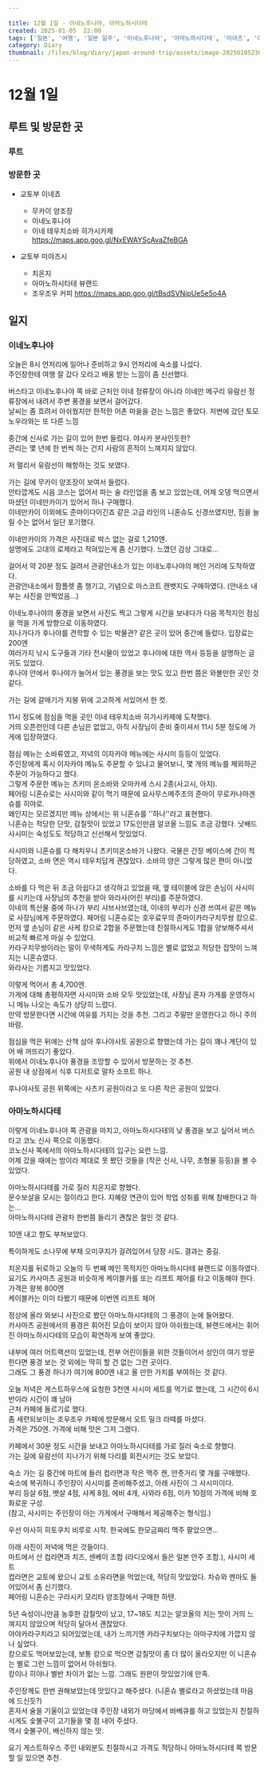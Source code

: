 ```yaml
---  
  
title: 12월 1일 - 이네노후나야, 아마노하시다테  
created: 2025-01-05  22:00
tags: ['일본', '여행', '일본 일주', '이네노후나야', '아마노하시다테', '미야즈', '이네']  
category: Diary  
thumbnail: /files/blog/diary/japan-around-trip/assets/image-20250105230614693.png  
---  
```

  
  
  
  
# 12월 1일  
  
## 루트 및 방문한 곳  
  
### 루트  
  
<ImageLoader src="/files/blog/diary/japan-around-trip/assets/image-20250105051542006.png" alt="image-20250105051542006" />  
  
### 방문한 곳  
  
- 교토부 이네쵸  
  - 무카이 양조장  
  - 이네노후나야  
  - 이네 테우치소바 히가시카제 https://maps.app.goo.gl/NxEWAYScAvaZfeBGA  
  
- 교토부 미야즈시  
  - 치온지  
  - 아마노하시타테 뷰랜드  
  - 조우조우 커피 https://maps.app.goo.gl/tBsdSVNipUe5e5o4A  
  
## 일지  
  
### 이네노후나야  
  
오늘은 8시 언저리에 일어나 준비하고 9시 언저리에 숙소를 나섰다.  
주인장한테 여행 잘 갔다 오라고 배웅 받는 느낌이 좀 신선했다.  
  
버스타고 이네노후나야 쪽 바로 근처인 이네 정류장이 아니라 이네만 메구리 유람선 정류장에서 내려서 주변 풍경을 보면서 걸어갔다.  
날씨는 좀 흐려서 아쉬웠지만 한적한 어촌 마을을 걷는 느낌은 좋았다. 저번에 갔던 토모노우라와는 또 다른 느낌  
<ImageLoader src="/files/blog/diary/japan-around-trip/assets/image-20250105225848219.png" alt="image-20250105225848219" />  
  
<ImageLoader src="/files/blog/diary/japan-around-trip/assets/image-20250105225900314.png" alt="image-20250105225900314" />  
  
중간에 신사로 가는 길이 있어 한번 들렀다. 야사카 분사인듯한?  
관리는 몇 년에 한 번씩 하는 건지 사람의 흔적이 느껴지지 않았다.  
  
<ImageLoader src="/files/blog/diary/japan-around-trip/assets/image-20250105230012889.png" alt="image-20250105230012889" />  
  
<ImageLoader src="/files/blog/diary/japan-around-trip/assets/image-20250105225957123.png" alt="image-20250105225957123" />  
  
저 멀리서 유람선이 해항하는 것도 보였다.  
  
<ImageLoader src="/files/blog/diary/japan-around-trip/assets/image-20250105230205373.png" alt="image-20250105230205373" />  
  
가는 길에 무카이 양조장이 보여서 들렀다.  
안타깝게도 시음 코스는 없어서 파는 술 라인업을 좀 보고 있었는데, 어제 오뎅 먹으면서 마셨던 이네만카이가 있어서 하나 구매했다.  
이네만카이 이외에도 준마이다이긴죠 같은 고급 라인의 니혼슈도 신경쓰였지만, 짐을 늘릴 수는 없어서 일단 포기했다.  
  
<ImageLoader src="/files/blog/diary/japan-around-trip/assets/image-20250105230251284.png" alt="image-20250105230251284" />  
  
이네만카이의 가격은 사진대로 박스 없는 걸로 1,210엔.  
설명에도 고대의 로제라고 적혀있는게 좀 신기했다. 느꼈던 감상 그대로...  
  
<ImageLoader src="/files/blog/diary/japan-around-trip/assets/image-20250105230353633.png" alt="image-20250105230353633" />  
  
걸어서 약 20분 정도 걸려서 관광안내소가 있는 이네노후나야의 메인 거리에 도착하였다.  
관광안내소에서 팜플렛 좀 챙기고, 기념으로 마스코트 캔뱃지도 구매하였다. (안내소 내부는 사진을 안찍었음...)  
  
<ImageLoader src="/files/blog/diary/japan-around-trip/assets/image-20250105230614693.png" alt="image-20250105230614693" />  
  
<ImageLoader src="/files/blog/diary/japan-around-trip/assets/image-20250105230732679.png" alt="image-20250105230732679" />  
  
<ImageLoader src="/files/blog/diary/japan-around-trip/assets/image-20250105230747759.png" alt="image-20250105230747759" />  
  
이네노후나야의 풍경을 보면서 사진도 찍고 그렇게 시간을 보내다가 다음 목적지인 점심을 먹을 가게 방향으로 이동하였다.  
지나가다가 후나야를 견학할 수 있는 박물관? 같은 곳이 있어 중간에 들렀다. 입장료는 200엔  
여러가지 낚시 도구들과 기타 전시물이 있었고 후나야에 대한 역사 등등을 설명하는 글귀도 있었다.  
후나야 안에서 후나야가 늘어서 있는 풍경을 보는 맛도 있고 한번 쯤은 와볼만한 곳인 것 같다.  
  
<ImageLoader src="/files/blog/diary/japan-around-trip/assets/image-20250105231146977.png" alt="image-20250105231146977" />  
  
<ImageLoader src="/files/blog/diary/japan-around-trip/assets/image-20250105231215379.png" alt="image-20250105231215379" />  
  
<ImageLoader src="/files/blog/diary/japan-around-trip/assets/image-20250105231231956.png" alt="image-20250105231231956" />  
  
가는 길에 갈매기가 지붕 위에 고고하게 서있어서 한 컷.  
  
<ImageLoader src="/files/blog/diary/japan-around-trip/assets/image-20250105231256177.png" alt="image-20250105231256177" />  
  
11시 정도에 점심을 먹을 곳인 이네 테우치소바 히가시카제에 도착했다.  
거의 오픈런인데 다른 손님은 없었고, 아직 사장님이 준비 중이셔서 11시 5분 정도에 가게에 입장하였다.  
  
<ImageLoader src="/files/blog/diary/japan-around-trip/assets/image-20250105232328328.png" alt="image-20250105232328328" />  
  
점심 메뉴는 소바류였고, 저녁의 이자카야 메뉴에는 사시미 등등이 있었다.  
주인장에게 혹시 이자카야 메뉴도 주문할 수 있냐고 물어보니, 몇 개의 메뉴를 제외하곤 주문이 가능하다고 했다.  
그렇게 주문한 메뉴는 츠키미 온소바와 오마카세 스시 2종(사고시, 아지).  
페어링 니혼슈로는 사시미와 같이 먹기 때문에 요사무스메주조의 준마이 무로카나마겐슈를 히야로.  
왜인지는 모르겠지만 메뉴 상에서는 위 니혼슈를 ''하나''라고 표현했다.  
니혼슈는 적당한 단맛, 감칠맛이 있었고 17도인만큼 알코올 느낌도 조금 강했다. 낫배드  
사시미는 숙성도도 적당하고 신선해서 맛있었다.  
  
<ImageLoader src="/files/blog/diary/japan-around-trip/assets/image-20250105231807369.png" alt="image-20250105231807369" />  
  
사시미와 니혼슈를 다 해치우니 츠키미온소바가 나왔다. 국물은 간장 베이스에 간이 적당하였고, 소바 면은 역시 테우치답게 괜찮았다. 소바의 양은 그렇게 많은 편이 아니었다.  
  
<ImageLoader src="/files/blog/diary/japan-around-trip/assets/image-20250105232249011.png" alt="image-20250105232249011" />  
  
소바를 다 먹은 뒤 조금 아쉽다고 생각하고 있었을 때, 옆 테이블에 앉은 손님이 사시미를 시키는데 사장님의 추천을 받아 와라사(어린 부리)를 주문하였다.  
이네의 특산물 중에 하나가 부리 샤브사브였는데, 이네의 부리가 신경 쓰여서 같은 메뉴로 사장님에게 주문하였다. 페어링 니혼슈로는 호우료우의 준마이카라구치무쌍 캉으로.  
먼저 옆 손님이 같은 사케 캉으로 2합을 주문했는데 친절하시게도 1합을 양보해주셔서 비교적 빠르게 마실 수 있었다.  
카라구치무쌍이라는 말이 무색하게도 카라구치 느낌은 별로 없었고 적당한 잡맛이 느껴지는 니혼슈였다.  
와라사는 기름지고 맛있었다.  
  
<ImageLoader src="/files/blog/diary/japan-around-trip/assets/image-20250105232419630.png" alt="image-20250105232419630" />  
  
  
이렇게 먹어서 총 4,700엔.  
가게에 대해 총평하자면 사시미와 소바 모두 맛있었는데, 사장님 혼자 가게를 운영하시니 메뉴 나오는 속도가 상당히 느렸다.  
만약 방문한다면 시간에 여유를 가지는 것을 추천. 그리고 주말만 운영한다고 하니 주의 바람.  
  
점심을 먹은 뒤에는 산책 삼아 후나야사토 공원으로 향했는데 가는 길이 꽤나 계단이 있어 배 꺼뜨리기 좋았다.  
위에서 이네노후나야 풍경을 조망할 수 있어서 방문하는 것 추천.  
공원 내 상점에서 식후 디저트로 말차 소프트 하나.  
  
<ImageLoader src="/files/blog/diary/japan-around-trip/assets/image-20250105233047367.png" alt="image-20250105233047367" />  
  
<ImageLoader src="/files/blog/diary/japan-around-trip/assets/image-20250105233104236.png" alt="image-20250105233104236" />  
  
후나야사토 공원 위쪽에는 사츠키 공원이라고 또 다른 작은 공원이 있었다.  
  
<ImageLoader src="/files/blog/diary/japan-around-trip/assets/image-20250105233212190.png" alt="image-20250105233212190" />  
  
### 아마노하시다테  
  
이렇게 이네노후나야 쪽 관광을 마치고, 아마노하시다테의 낮 풍경을 보고 싶어서 버스 타고 코노 신사 쪽으로 이동했다.  
코노신사 쪽에서의 아마노하시다테의 입구는 요런 느낌.  
어제 갔을 때에는 밤이라 제대로 못 봤던 것들을 (작은 신사, 나무, 조형물 등등)을 볼 수 있었다.  
  
<ImageLoader src="/files/blog/diary/japan-around-trip/assets/image-20250105233554458.png" alt="image-20250105233554458" />  
  
<ImageLoader src="/files/blog/diary/japan-around-trip/assets/image-20250105233801168.png" alt="image-20250105233801168" />  
  
<ImageLoader src="/files/blog/diary/japan-around-trip/assets/image-20250105233813925.png" alt="image-20250105233813925" />  
  
<ImageLoader src="/files/blog/diary/japan-around-trip/assets/image-20250105233832143.png" alt="image-20250105233832143" />  
  
<ImageLoader src="/files/blog/diary/japan-around-trip/assets/image-20250105233906276.png" alt="image-20250105233906276" />  
  
아마노하시다테를 가로 질러 치온지로 향했다.  
문수보살을 모시는 절이라고 한다. 지혜랑 연관이 있어 학업 성취를 위해 참배한다고 하는...  
아마노하시다테 관광차 한번쯤 들리기 괜찮은 절인 것 같다.  
  
<ImageLoader src="/files/blog/diary/japan-around-trip/assets/image-20250105233953214.png" alt="image-20250105233953214" />  
  
10엔 내고 향도 부쳐보았다.  
  
<ImageLoader src="/files/blog/diary/japan-around-trip/assets/image-20250105234605851.png" alt="image-20250105234605851" />  
  
<ImageLoader src="/files/blog/diary/japan-around-trip/assets/image-20250105234108346.png" alt="image-20250105234108346" />  
  
특이하게도 소나무에 부채 오미쿠지가 걸려있어서 당장 시도. 결과는 중길.  
  
<ImageLoader src="/files/blog/diary/japan-around-trip/assets/image-20250105234128069.png" alt="image-20250105234128069" />  
  
치온지를 뒤로하고 오늘의 두 번째 메인 목적지인 아마노하시다테 뷰랜드로 이동하였다.  
요기도 카사마츠 공원과 비슷하게 케이블카를 또는 리프트 체어를 타고 이동해야 한다.  가격은 왕복 800엔  
케이블카는 이미 타봤기 때문에 이번엔 리프트 체어  
  
<ImageLoader src="/files/blog/diary/japan-around-trip/assets/image-20250105234823636.png" alt="image-20250105234823636" />  
  
정상에 올라 와보니 사진으로 봤던 아마노하시다테의 그 풍경이 눈에 들어왔다.  
카사마츠 공원에서의 풍경은 휘어진 모습이 보이지 않아 아쉬웠는데, 뷰랜드에서는 휘어진 아마노하시다테의 모습이 확연하게 보여 좋았다.  
  
<ImageLoader src="/files/blog/diary/japan-around-trip/assets/image-20250105235326697.png" alt="image-20250105235326697" />  
  
<ImageLoader src="/files/blog/diary/japan-around-trip/assets/image-20250105235009997.png" alt="image-20250105235009997" />  
  
<ImageLoader src="/files/blog/diary/japan-around-trip/assets/image-20250105235028513.png" alt="image-20250105235028513" />  
  
<ImageLoader src="/files/blog/diary/japan-around-trip/assets/image-20250105235116548.png" alt="image-20250105235116548" />  
  
내부에 여러 어트랙션이 있었는데, 전부 어린이들을 위한 것들이어서 성인이 여기 방문한다면 풍경 보는 것 외에는 딱히 할 건 없는 그런 곳이다.  
그래도 그 풍경 하나가 여기에 800엔 내고 올 만한 가치를 부여하는 것 같다.  
  
<ImageLoader src="/files/blog/diary/japan-around-trip/assets/image-20250105235239787.png" alt="image-20250105235239787" />  
  
오늘 저녁은 게스트하우스에 요청한 3천엔 사시미 세트를 먹기로 했는데, 그 시간이 6시 반이라 시간이 꽤 남아  
근처 카페에 들르기로 했다.  
좀 세련되보이는 조우조우 카페에 방문해서 오트 밀크 라떼를 마셨다.  
가격은 750엔. 가격에 비해 맛은 그저 그랬다.  
  
<ImageLoader src="/files/blog/diary/japan-around-trip/assets/image-20250106000859164.png" alt="image-20250106000859164" />  
  
카페에서 30분 정도 시간을 보내고 아마노하시다테를 가로 질러 숙소로 향했다.  
가는 길에 유람선이 지나가기 위해 다리를 회전시키는 것도 보았다.  
  
<ImageLoader src="/files/blog/diary/japan-around-trip/assets/image-20250106001234395.png" alt="image-20250106001234395" />  
  
숙소 가는 길 중간에 마트에 들러 컵라면과 작은 맥주 캔, 안줏거리 몇 개를 구매했다.  
숙소에 복귀하니 주인장이 사시미를 준비해주셨고, 아래 사진이 그 사시미이다.  
부리 등살 6점, 뱃살 4점, 샤케 8점, 에비 4개, 사와라 6점, 이카 10점의 가격에 비해 호화로운 구성.  
(참고, 사시미는 주인장이 아는 가게에서 구매해서 제공해주는 형식임.)  
  
<ImageLoader src="/files/blog/diary/japan-around-trip/assets/image-20250106001641643.png" alt="image-20250106001641643" />  
  
우선 아사히 히토쿠치 비루로 시작. 한국에도 한모금짜리 맥주 팔았으면...  
  
<ImageLoader src="/files/blog/diary/japan-around-trip/assets/image-20250106001919720.png" alt="image-20250106001919720" />  
  
아래 사진이 저녁에 먹은 것들이다.  
마트에서 산 컵라면과 치즈, 센베이 조합 (라디오에서 들은 일본 안주 조합.), 사시미 세트  
컵라면은 교토에 왔으니 교토 소유라면을 먹었는데, 적당히 맛있었다. 차슈와 멘마도 들어있어서 좀 신기했다.  
페어링 니혼슈는 구라시키 모리타 양조장에서 구매한 하텐.  
  
<ImageLoader src="/files/blog/diary/japan-around-trip/assets/image-20250106002033847.png" alt="image-20250106002033847" />  
  
5년 숙성이니만큼 농후한 감칠맛이 났고, 17~18도 치고는 알코올의 치는 맛이 거의 느껴지지 않았으며 적당히 달아서 괜찮았다.  
야야카라구치라고 되어있었는데, 내가 느끼기엔 카라구치보다는 아마구치에 가깝지 않나 싶었다.  
캉으로도 먹어보았는데, 보통 캉으로 먹으면 감칠맛이 좀 더 많이 올라오지만 이 니혼슈는 별로 그런 느낌이 없어서 아쉬웠다.  
캉이나 히야나 별반 차이가 없는 느낌.  그래도 원판이 맛있었기에 만족.  
  
<ImageLoader src="/files/blog/diary/japan-around-trip/assets/image-20250106002314176.png" alt="image-20250106002314176" />  
  
주인장께도 한번 권해보았는데 맛있다고 해주셨다. (니혼슈 별로라고 하셨었는데 마음에 드신듯?)  
혼자서 술을 기울이고 있었는데 주인장 내외가 마당에서 바베큐를 하고 있었는지 친절하시게도 숯불구이 고기들을 몇 점 내어 주셨다.  
역시 숯불구이, 배신하지 않는 맛.  
  
<ImageLoader src="/files/blog/diary/japan-around-trip/assets/image-20250106002352370.png" alt="image-20250106002352370" />  
  
요기 게스트하우스 주인 내외분도 친절하시고 가격도 적당하니 아마노하시다테 쪽 방문할 일 있으면 추천.  
  
  
